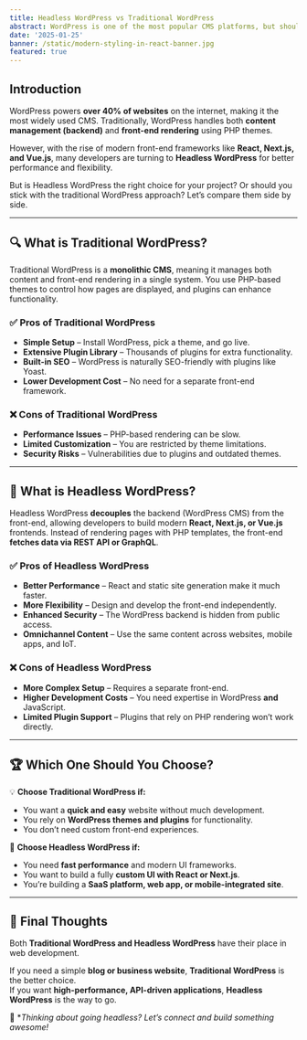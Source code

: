 ```yaml
---
title: Headless WordPress vs Traditional WordPress
abstract: WordPress is one of the most popular CMS platforms, but should you go headless or stick with the traditional setup? This article breaks down the key differences, pros, cons, and best use cases for both.
date: '2025-01-25'
banner: /static/modern-styling-in-react-banner.jpg
featured: true
---
```


## Introduction

WordPress powers **over 40% of websites** on the internet, making it the most widely used CMS. Traditionally, WordPress handles both **content management (backend)** and **front-end rendering** using PHP themes.  

However, with the rise of modern front-end frameworks like **React, Next.js, and Vue.js**, many developers are turning to **Headless WordPress** for better performance and flexibility.  

But is Headless WordPress the right choice for your project? Or should you stick with the traditional WordPress approach? Let’s compare them side by side.  

---

## 🔍 **What is Traditional WordPress?**

Traditional WordPress is a **monolithic CMS**, meaning it manages both content and front-end rendering in a single system. You use PHP-based themes to control how pages are displayed, and plugins can enhance functionality.  

### ✅ **Pros of Traditional WordPress**
- **Simple Setup** – Install WordPress, pick a theme, and go live.  
- **Extensive Plugin Library** – Thousands of plugins for extra functionality.  
- **Built-in SEO** – WordPress is naturally SEO-friendly with plugins like Yoast.  
- **Lower Development Cost** – No need for a separate front-end framework.  

### ❌ **Cons of Traditional WordPress**
- **Performance Issues** – PHP-based rendering can be slow.  
- **Limited Customization** – You are restricted by theme limitations.  
- **Security Risks** – Vulnerabilities due to plugins and outdated themes.  

---

## 🚀 **What is Headless WordPress?**

Headless WordPress **decouples** the backend (WordPress CMS) from the front-end, allowing developers to build modern **React, Next.js, or Vue.js** frontends. Instead of rendering pages with PHP templates, the front-end **fetches data via REST API or GraphQL**.  

### ✅ **Pros of Headless WordPress**
- **Better Performance** – React and static site generation make it much faster.  
- **More Flexibility** – Design and develop the front-end independently.  
- **Enhanced Security** – The WordPress backend is hidden from public access.  
- **Omnichannel Content** – Use the same content across websites, mobile apps, and IoT.  

### ❌ **Cons of Headless WordPress**
- **More Complex Setup** – Requires a separate front-end.  
- **Higher Development Costs** – You need expertise in WordPress **and** JavaScript.  
- **Limited Plugin Support** – Plugins that rely on PHP rendering won’t work directly.  

---

## 🏆 **Which One Should You Choose?**

💡 **Choose Traditional WordPress if:**  
- You want a **quick and easy** website without much development.  
- You rely on **WordPress themes and plugins** for functionality.  
- You don’t need custom front-end experiences.  

🚀 **Choose Headless WordPress if:**  
- You need **fast performance** and modern UI frameworks.  
- You want to build a fully **custom UI with React or Next.js**.  
- You’re building a **SaaS platform, web app, or mobile-integrated site**.  

---

## 🎯 **Final Thoughts**
Both **Traditional WordPress and Headless WordPress** have their place in web development.  

If you need a simple **blog or business website**, **Traditional WordPress** is the better choice.  
If you want **high-performance, API-driven applications**, **Headless WordPress** is the way to go.  

🚀 **Thinking about going headless? Let’s connect and build something awesome!*